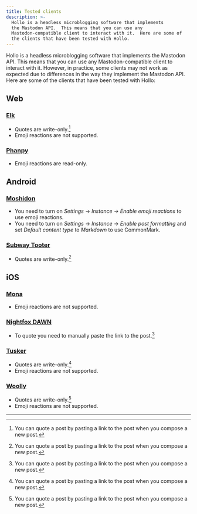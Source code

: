 ```yaml
---
title: Tested clients
description: >-
  Hollo is a headless microblogging software that implements
  the Mastodon API.  This means that you can use any
  Mastodon-compatible client to interact with it.  Here are some of
  the clients that have been tested with Hollo.
---
```



Hollo is a headless microblogging software that implements the Mastodon
API.  This means that you can use any Mastodon-compatible client to interact
with it.  However, in practice, some clients may not work as expected due to
differences in the way they implement the Mastodon API.  Here are some of the
clients that have been tested with Hollo:


Web
---

### [Elk](https://elk.zone/)
 
 -  Quotes are write-only.[^1]
 -  Emoji reactions are not supported.

[^1]: You can quote a post by pasting a link to the post when you compose
      a new post.

### [Phanpy](https://phanpy.social/) <Badge text="Recommended" />

 -  Emoji reactions are read-only.


Android
-------

### [Moshidon](https://lucasggamerm.github.io/moshidon/) <Badge text="Recommended" />
 
 -  You need to turn on *Settings* → *Instance* → *Enable emoji
    reactions* to use emoji reactions.
 -  You need to turn on *Settings* → *Instance* → *Enable post formatting*
    and set *Default content type* to *Markdown* to use CommonMark.

### [Subway Tooter](https://play.google.com/store/apps/details?id=jp.juggler.subwaytooter)

 -  Quotes are write-only.[^1]


iOS
---

### [Mona](https://getmona.app/)

 -  Emoji reactions are not supported.

### [Nightfox DAWN](https://noppe.dev/dawn) <Badge text="Recommended" />

 -  To quote you need to manually paste the link to the post.[^1]

### [Tusker](https://vaccor.space/tusker/)

 -  Quotes are write-only.[^1]
 -  Emoji reactions are not supported.

### [Woolly](https://apps.apple.com/app/woolly-for-mastodon/id6444360628)

 -  Quotes are write-only.[^1]
 -  Emoji reactions are not supported.

----
